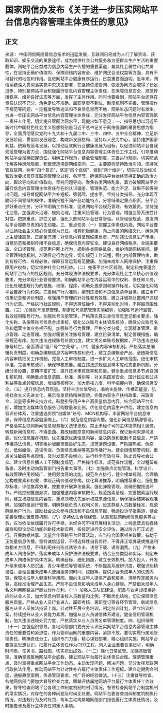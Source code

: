 # 国家网信办发布《关于进一步压实网站平台信息内容管理主体责任的意见》
## 正文
来源： 中国网信网随着信息技术的迅猛发展，互联网已经成为人们了解资讯、获取知识、娱乐交流的重要途径，成为提供社会公共服务和方便群众生产生活的重要载体。网站平台日益成为信息内容生产传播的重要渠道，兼具社会属性和公共属性，在坚持正确价值取向、保障网络内容安全、维护网民合法权益等方面，具有不可替代的地位和作用。促进网站平台健康有序运行，日益重要而迫切。近年来，网信系统深入贯彻落实党中央决策部署，在坚持依法管网、依法办网方面取得了长足进步，特别是网站平台积极履行信息内容管理主体责任，在保障信息安全、规范传播秩序、维护良好生态等方面，发挥了主体作用。同时也要看到，网站平台还存在责任认识不充分、角色定位不准确、履职尽责不到位、制度机制不完善、管理操作不规范等问题，一定程度导致违法和不良信息禁而不绝，网络生态问题时有发生。为进一步压实网站平台信息内容管理主体责任，充分发挥网站平台信息内容管理第一责任人作用，切实提升管网治网水平，现提出如下意见：一、指导思想以习近平新时代中国特色社会主义思想特别是习近平总书记关于网络强国的重要思想为指导，全面贯彻落实党的十九大和十九届二中、三中、四中、五中全会精神，立足新发展阶段，贯彻新发展理念，构建新发展格局，坚持以人民为中心，坚持维护国家利益，统筹规范与发展，以推动互联网行业健康发展为目标，以促进网站平台自我规范管理为着力点，围绕强化网站平台信息内容管理主体责任工作主线，引导推动网站平台准确把握责任，明确工作规范，健全管理制度，完善运行规则，切实防范化解各种风险隐患，积极营造清朗网络空间。二、主要原则坚持政治引领。坚持党管互联网，树牢“四个意识”，坚定“四个自信”，做到“两个维护”，切实把政治标准和政治要求贯穿互联网管理全过程、各环节，确保网站平台始终坚持正确的政治方向、舆论导向和价值取向。坚持问题导向。聚焦各类网络乱象，着力破解网站平台履行信息内容管理主体责任存在的认识偏差、管理失范、能力不足、效果不彰等突出问题，指导督促网站平台补短板、强弱项、提水平。坚持分类指导。充分体现互联网不同领域的规律，准确把握不同产品功能特点，分领域确定重点职责，分平台抓好重点任务，分环节明确工作标准，促进网站平台规范管理、有效履责。坚持强化监管。加强源头治理、规则治理，注重风险管理、行为管理，增强监管系统性针对性。把握重点，抓住关键，强化头部网站平台日常管理。以管理促规范，激发网站平台履职尽责的内生动能。三、重点任务（一）把握主体责任内涵。网站平台要以弘扬社会主义核心价值观为己任，培育积极健康、向上向善的网络文化，确保网上主旋律高昂、正能量充沛；对信息内容呈现结果负责，严防违法信息生产传播，自觉防范和抵制传播不良信息，确保信息内容安全。建设良好网络秩序，全链条覆盖、全口径管理，规范用户网上行为，遏制各类网络乱象，维护清朗网络空间。健全管理制度机制，准确界定行为边界，切实规范工作流程，强化内部管理约束，做到有规可依、有规必依，保障日常运营规范健康。加强未成年人网络保护，注重保障用户权益，切实维护社会公共利益。（二）完善平台社区规则。制定和完善适合网站平台特点的社区规则，充分体现法律法规要求，充分体现社会主义核心价值观要求，充分体现行业管理要求。明确网站平台在内容运营中的权利、责任和义务，细化处理违规行为的措施、权限、程序，明晰处置原则和操作标准，切实强化网站平台自身行为约束。完善用户行为准则，编制违法和不良信息清单目录，建立用户信用记录和评价制度，增强用户管理的针对性和有效性，建立并留存处置用户违规行为记录。严格执行社区规则，不得选择性操作，不得差别化对待，不得超范围处置。（三）加强账号规范管理。制定账号规范管理实施细则，加强账号运行监管，有效规制账号行为。加强账号注册管理，严格落实真实身份信息登记相关要求，强化名称、头像等账号信息合规审核，强化公众账号主体资质核验，确保公众账号名称和运营主体业务相匹配。加强账号行为管理，严格分类分级，实现精准管理、重点管理、动态管理。加强对需要关注账号管理，建立目录清单，制定管理措施，确保规范有序。加大违法违规账号处置力度，建立黑名单账号数据库，严防违法违规账号转世。全面清理“僵尸号”“空壳号”。（四）健全内容审核机制。严格落实总编辑负责制度，明确总编辑信息内容审核权利责任，建立总编辑全产品、全链条信息内容审核把关工作机制。完善人工审核制度，进一步扩大人工审核范围，细化审核标准，完善审核流程，确保审核质量。建立违法违规信息样本库动态更新机制，分级分类设置，定期丰富扩充，提升技术审核效率和质量。健全重点信息多节点召回复核机制，明确重点信息范围、标准、类别等，对关系国家安全、国计民生和公共利益等重点领域信息，增加审核频次，加大审核力度，科学把握内容，确保信息安全。（五）提升信息内容质量。坚持主流价值导向，唱响主旋律、传播正能量，弘扬社会主义先进文化、展示奋发昂扬精神面貌。完善内容生产扶持政策，采取资金、流量等多种支持方式，鼓励引导用户生产高质量信息内容。结合网站平台实际，增加主流媒体信息服务订购数量和比例，优化信息内容生产供给。建立信息内容评价体系，注重遴选优质“自媒体”账号、MCN机构等，丰富网站平台信息来源，保障信息内容健康向上。（六）规范信息内容传播。强化新闻信息稿源管理，严格落实互联网新闻信息服务相关法律法规，禁止未经许可的主体提供相关服务，转载新闻信息时，不得歪曲、篡改标题原意和新闻信息内容，保证新闻来源可追溯。优化信息推荐机制，优先推送优质信息内容，坚决防范和抵制不良信息，严禁传播违法信息，切实维护版面页面良好生态。规范话题设置，严防蹭热点、伪原创、低俗媚俗、造谣传谣、负面信息集纳等恶意传播行为。健全舆情预警机制，重点关注敏感热点舆情，及时发现不良倾向，进行科学有效引导，防止误导社会公众。建立信息传播人工干预制度规范，严格操作标准，规范操作流程，全过程留痕备查，及时主动向监管部门报告重大事项。（七）加强重点功能管理。科学设计、有效管理应用领域广、使用频度高的功能。规范热点排行，健全榜单规则，合理确定构成要素和权重，体现正确价值观导向。优化算法推荐，明确推荐重点，细化推荐标准，评估推荐效果，按要求开展算法备案。强化弹窗管理，准确把握推送环节，严格控制推送频次，加强推送内容审核把关。规范搜索呈现，完善搜索运行规则，建立权威信息内容库，重点领域优先展示权威来源信息，确保搜索结果客观准确。加强群组运行管理，明确群组负责人权利义务，设定群组人员数量标准，规范群组用户行为。鼓励社会公众参与违法和不良信息举报，畅通投诉举报渠道，健全完善受理处置反馈机制。（八）坚持依法合规经营。从事互联网新闻信息服务等业务，应当依法依规履行许可手续，未经许可不得开展相关活动。上线运营具有媒体属性和舆论动员功能的新技术新应用，按规定进行安全评估，通过后方可正式运行。开展数据共享、流量合作等跨平台经营活动，应当符合国家相关政策，有助于正能量信息传播。坚持诚信运营，不得选择性自我优待，不得非正常屏蔽或推送利益相关方信息，不得利用任何形式诱导点击、诱导下载、诱导消费。（九）严格未成年人网络保护。落实未成年人保护法律法规要求，结合业务类型和实际，制定未成年人网络保护具体方案，明确目标，细化措施，建立长效机制。加大投入，开发升级未成年人防沉迷、青少年模式等管理系统，不断提高系统辨识度，增强识别精准性，合理设置未成年人使用服务的时间、权限等，提供适合未成年人的优质内容，保障未成年人健康科学用网。面向未成年人提供产品和服务，清晰界定服务内容，高标准治理产品生态，严防不良信息影响未成年人身心健康。严禁借未成年人名义利用网络进行商业炒作牟利。（十）加强人员队伍建设。配备与业务规模相适应的从业人员，加大信息内容审核人员数量和比例，不断优化结构，切实保障信息服务质量。严格从业人员行业进入、履职考核、离职登记等各环节管理，新闻信息服务从业人员依法持证上岗。针对性开展业务培训，制定培训计划，建立培训档案，持续提升从业人员能力素质。加强从业人员诚信体系建设，健全信用管理机制，加大违法违规处罚力度，严格落实从业人员黑名单管理制度。四、组织保障（十一）加强组织领导。各地网信部门要充分认识压实网站平台信息内容管理主体责任的重要性和紧迫性，作为管网治网的重要内容，紧抓不放。要切实履行属地管理责任，明确责任分工，组织专门力量，精心谋划部署，精心组织实施。网站平台要提高思想认识，把履行主体责任作为CEO工程，列入企业重要议事日程，明确时间表、任务书、路线图，切实抓出成效。（十二）强化日常监管。加强基础管理，准确掌握属地网站平台底数，建立网站平台履行主体责任台账。理清管理重点，及时掌握重点网站平台工作动态。主动发现问题、解决问题，充分发挥互联网行政执法作用，推动网站平台针对性补齐履行主体责任工作短板。建立定期例会制度，通报典型案例，传递管理要求，推广好的经验做法。（十三）注重督导检查。各地网信部门要加大督导检查力度，跟踪评估属地网站平台履行主体责任工作效果，督导检查网站平台各项工作制度机制的制订情况，督导检查网站平台制度机制的落实情况，对存在的各种问题及时纠正处置。网站平台要自查自纠制度机制执行情况，对违规行为及时处罚，每年主动向属地网信部门报告履行主体责任情况，及时报告涉及履行主体责任的重大事项。